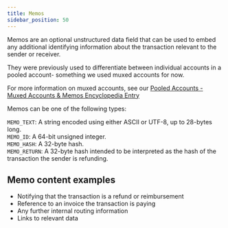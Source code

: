 ```yaml
---
title: Memos
sidebar_position: 50
---
```


Memos are an optional unstructured data field that can be used to embed any additional identifying information about the transaction relevant to the sender or receiver.

They were previously used to differentiate between individual accounts in a pooled account- something we used muxed accounts for now.

For more information on muxed accounts, see our [Pooled Accounts - Muxed Accounts & Memos Encyclopedia Entry](./pooled-accounts-muxed-accounts-memos.mdx)

Memos can be one of the following types:

`MEMO_TEXT`: A string encoded using either ASCII or UTF-8, up to 28-bytes long.  
`MEMO_ID`: A 64-bit unsigned integer.  
`MEMO_HASH`: A 32-byte hash.  
`MEMO_RETURN`: A 32-byte hash intended to be interpreted as the hash of the transaction the sender is refunding.

## Memo content examples

- Notifying that the transaction is a refund or reimbursement
- Reference to an invoice the transaction is paying
- Any further internal routing information
- Links to relevant data

